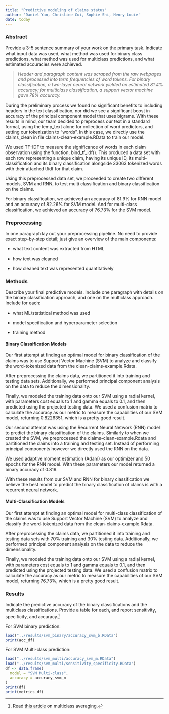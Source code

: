 ```yaml
---
title: "Predictive modeling of claims status"
author: 'Daniel Yan, Christine Cui, Sophie Shi, Henry Louie'
date: today
---
```


### Abstract

Provide a 3-5 sentence summary of your work on the primary task. Indicate what input data was used, what method was used for binary class predictions, what method was used for multiclass predictions, and what estimated accuracies were achieved.

> *Header and paragraph content was scraped from the raw webpages and processed into term frequencies of word tokens. For binary classification, a two-layer neural network yielded an estimated 81.4% accuracy; for multiclass classification, a support vector machine gave 78% accuracy.*

During the preliminary process we found no significant benefits to including headers in the text classification, nor did we see a significant boost in accuracy of the principal component model that uses bigrams. With these results in mind, our team decided to preprocess our text in a standard format, using the temp_text alone for collection of word predictors, and setting our tokenization to "words". In this case, we directly use the claims_clean in file claims-clean-example.RData to train our model. 

We used TF-IDF to measure the significance of words in each claim observation using the function, bind_tf_idf(). This produced a data set with each row representing a unique claim, having its unique ID, its multi-classification and its binary classification alongside 33063 tokenized words with their attached tfidf for that claim.

Using this preprocessed data set, we proceeded to create two different models, SVM and RNN, to test multi classification and binary classification on the claims. 

For binary classification, we achieved an accuracy of 81.9% for RNN model and an accuracy of 82.26% for SVM model. And for multi-class classification, we achieved an accuracy of 76.73% for the SVM model.

### Preprocessing

In one paragraph lay out your preprocessing pipeline. No need to provide exact step-by-step detail; just give an overview of the main components:

-   what text content was extracted from HTML

-   how text was cleaned

-   how cleaned text was represented quantitatively

### Methods

Describe your final predictive models. Include one paragraph with details on the binary classification approach, and one on the multiclass approach. Include for each:

-   what ML/statistical method was used

-   model specification and hyperparameter selection

-   training method

#### Binary Classification Models

Our first attempt at finding an optimal model for binary classification of the claims was to use Support Vector Machine (SVM) to analyze and classify the word-tokenized data from the clean-claims-example.Rdata.

After preprocessing the claims data, we partitioned it into training and testing data sets. Additionally, we performed principal component analysis on the data to reduce the dimensionality.

Finally, we modeled the training data onto our SVM using a radial kernel, with parameters cost equals to 1 and gamma equals to 0.1, and then predicted using the projected testing data. We used a confusion matrix to calculate the accuracy as our metric to measure the capabilities of our SVM model, returning 0.8226351, which is a pretty good result.

Our second attempt was using the Recurrent Neural Network (RNN) model to predict the binary classification of the claims. Similarly to when we created the SVM, we preprocessed the claims-clean-example.Rdata and partitioned the claims into a training and testing set. Instead of performing principal components however we directly used the RNN on the data.

We used adaptive moment estimation (Adam) as our optimizer and 50 epochs for the RNN model. With these parameters our model returned a binary accuracy of 0.819.

With these results from our SVM and RNN for binary classification we believe the best model to predict the binary classification of claims is with a recurrent neural network.


#### Multi-Classification Models
Our first attempt at finding an optimal model for multi-class classification of the claims was to use Support Vector Machine (SVM) to analyze and classify the word-tokenized data from the clean-claims-example.Rdata.

After preprocessing the claims data, we partitioned it into training and testing data sets with 70% training and 30% testing data. Additionally, we performed principal component analysis on the data to reduce the dimensionality.

Finally, we modeled the training data onto our SVM using a radial kernel, with parameters cost equals to 1 and gamma equals to 0.1, and then predicted using the projected testing data. We used a confusion matrix to calculate the accuracy as our metric to measure the capabilities of our SVM model, returning 76.73%, which is a pretty good result.

### Results

Indicate the predictive accuracy of the binary classifications and the multiclass classifications. Provide a table for each, and report sensitivity, specificity, and accuracy.[^1]

For SVM binary prediction:
```r
load("../results/svm_binary/accuracy_svm_b.RData")
print(acc_df)
```
For SVM Multi-class prediction:
```r
load("../results/svm_multi/accuracy_svm_m.RData")
load("../results/svm_multi/sensitivity_specificity.RData")
df <- data.frame(
  model = "SVM Multi-class",
  accuracy = accuracy_svm_m
)
print(df)
print(metrics_df)
```


[^1]: Read [this article](https://yardstick.tidymodels.org/articles/multiclass.html) on multiclass averaging.
